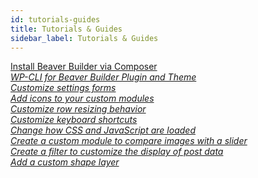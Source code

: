 ```yaml
---
id: tutorials-guides
title: Tutorials & Guides
sidebar_label: Tutorials & Guides
---
```


<a className="jump-to" href="/next/beaver-builder/developer/tutorials-guides/install-beaver-builder-via-composer" aria-label="Install Beaver Builder via Composer">
  <div className="jump-to--main">
    Install Beaver Builder via Composer
  </div>
  <div className="jump-to--icon">
    <i className="fas fa-chevron-right" />
  </div>
</a>

<a className="jump-to" href="/next/beaver-builder/developer/tutorials-guides/wp-cli-plugin-theme" aria-label="WP-CLI for Beaver Builder Plugin and Theme">
  <div className="jump-to--main">
    WP-CLI for Beaver Builder Plugin and Theme
  </div>
  <div className="jump-to--icon">
    <i className="fas fa-chevron-right" />
  </div>
</a>

<a className="jump-to" href="/next/beaver-builder/developer/tutorials-guides/customize-settings-forms" aria-label="Customize settings forms">
  <div className="jump-to--main">
    Customize settings forms
  </div>
  <div className="jump-to--icon">
    <i className="fas fa-chevron-right" />
  </div>
</a>

<a className="jump-to" href="/next/beaver-builder/developer/tutorials-guides/add-icons-to-your-custom-modules" aria-label="Add icons to your custom modules">
  <div className="jump-to--main">
    Add icons to your custom modules
  </div>
  <div className="jump-to--icon">
    <i className="fas fa-chevron-right" />
  </div>
</a>

<a className="jump-to" href="/next/beaver-builder/developer/tutorials-guides/customize-row-resizing-behavior" aria-label="Customize row resizing behavior">
  <div className="jump-to--main">
    Customize row resizing behavior
  </div>
  <div className="jump-to--icon">
    <i className="fas fa-chevron-right" />
  </div>
</a>

<a className="jump-to" href="/next/beaver-builder/developer/tutorials-guides/customize-keyboard-shortcuts" aria-label="Customize keyboard shortcuts">
  <div className="jump-to--main">
    Customize keyboard shortcuts
  </div>
  <div className="jump-to--icon">
    <i className="fas fa-chevron-right" />
  </div>
</a>

<a className="jump-to" href="/next/beaver-builder/developer/tutorials-guides/change-how-css-and-javascript-are-loaded" aria-label="Change how CSS and JavaScript are loaded">
  <div className="jump-to--main">
    Change how CSS and JavaScript are loaded
  </div>
  <div className="jump-to--icon">
    <i className="fas fa-chevron-right" />
  </div>
</a>

<a className="jump-to" href="/next/beaver-builder/developer/tutorials-guides/create-a-custom-module-to-compare-images-with-a-slider" aria-label="Create a custom module to compare images with a slider">
  <div className="jump-to--main">
    Create a custom module to compare images with a slider
  </div>
  <div className="jump-to--icon">
    <i className="fas fa-chevron-right" />
  </div>
</a>

<a className="jump-to" href="/next/beaver-builder/developer/tutorials-guides/create-a-filter-to-customize-the-display-of-post-data" aria-label="Create a filter to customize the display of post data">
  <div className="jump-to--main">
    Create a filter to customize the display of post data
  </div>
  <div className="jump-to--icon">
    <i className="fas fa-chevron-right" />
  </div>
</a>

<a className="jump-to" href="/next/beaver-builder/developer/tutorials-guides/add-a-custom-shape-layer" aria-label="Add a custom shape layer">
  <div className="jump-to--main">
    Add a custom shape layer
  </div>
  <div className="jump-to--icon">
    <i className="fas fa-chevron-right" />
  </div>
</a>
